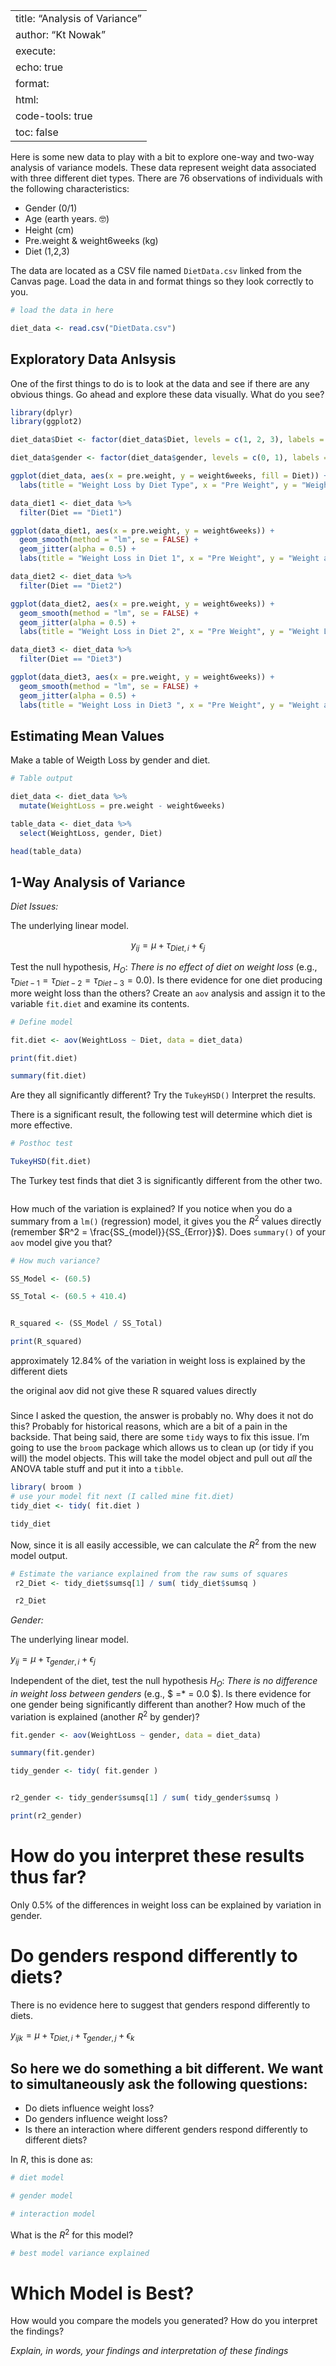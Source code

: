 
---
title: "Analysis of Variance"
author: "Kt Nowak"
execute: 
  echo: true
format: 
  html:
    code-tools: true
    toc: false
---

Here is some new data to play with a bit to explore one-way and two-way analysis of variance models. These data represent weight data associated with three different diet types. There are 76 observations of individuals with the following characteristics:

-   Gender (0/1)
-   Age (earth years. 🤓)
-   Height (cm)
-   Pre.weight & weight6weeks (kg)
-   Diet (1,2,3)

The data are located as a CSV file named `DietData.csv` linked from the Canvas page. Load the data in and format things so they look correctly to you.

```r
# load the data in here

diet_data <- read.csv("DietData.csv")

```

## Exploratory Data Anlsysis

One of the first things to do is to look at the data and see if there are any obvious things. Go ahead and explore these data visually. What do you see?

```r

library(dplyr)
library(ggplot2)
```
```r
diet_data$Diet <- factor(diet_data$Diet, levels = c(1, 2, 3), labels = c("Diet1", "Diet2", "Diet3"))
```
```r
diet_data$gender <- factor(diet_data$gender, levels = c(0, 1), labels = c("Male", "Female"))
```
```r
ggplot(diet_data, aes(x = pre.weight, y = weight6weeks, fill = Diet)) +  geom_boxplot() + 
  labs(title = "Weight Loss by Diet Type", x = "Pre Weight", y = "Weight after 6 weeks") 
```
```r

data_diet1 <- diet_data %>%
  filter(Diet == "Diet1")

ggplot(data_diet1, aes(x = pre.weight, y = weight6weeks)) +
  geom_smooth(method = "lm", se = FALSE) +
  geom_jitter(alpha = 0.5) +
  labs(title = "Weight Loss in Diet 1", x = "Pre Weight", y = "Weight after 6 weeks")

```
```r

data_diet2 <- diet_data %>%
  filter(Diet == "Diet2")

ggplot(data_diet2, aes(x = pre.weight, y = weight6weeks)) +
  geom_smooth(method = "lm", se = FALSE) +
  geom_jitter(alpha = 0.5) +
  labs(title = "Weight Loss in Diet 2", x = "Pre Weight", y = "Weight Loss (6 weeks)")

```
```r
data_diet3 <- diet_data %>%
  filter(Diet == "Diet3")

ggplot(data_diet3, aes(x = pre.weight, y = weight6weeks)) +
  geom_smooth(method = "lm", se = FALSE) +
  geom_jitter(alpha = 0.5) +
  labs(title = "Weight Loss in Diet3 ", x = "Pre Weight", y = "Weight after 6 weeks")

```

## Estimating Mean Values

Make a table of Weigth Loss by gender and diet.

```r
# Table output

diet_data <- diet_data %>%
  mutate(WeightLoss = pre.weight - weight6weeks)

table_data <- diet_data %>%
  select(WeightLoss, gender, Diet)

head(table_data)

```

## 1-Way Analysis of Variance

*Diet Issues:*

The underlying linear model.

$$
y_{ij} = \mu + \tau_{Diet, i} + \epsilon_j
$$

Test the null hypothesis, $H_O:$ *There is no effect of diet on weight loss* (e.g., $\tau_{Diet-1} = \tau_{Diet-2} = \tau_{Diet-3} = 0.0$). Is there evidence for one diet producing more weight loss than the others? Create an `aov` analysis and assign it to the variable `fit.diet` and examine its contents.

```r
# Define model

fit.diet <- aov(WeightLoss ~ Diet, data = diet_data)

print(fit.diet)

summary(fit.diet)

```

Are they all significantly different? Try the `TukeyHSD()` Interpret the results.

There is a significant result, the following test will determine which diet is more effective. 

```r
# Posthoc test

TukeyHSD(fit.diet)

```
The Turkey test finds that diet 3 is significantly different from the other two. 

```r
```


How much of the variation is explained? If you notice when you do a summary from a `lm()` (regression) model, it gives you the $R^2$ values directly (remember $R^2 = \frac{SS_{model}}{SS_{Error}}$). Does `summary()` of your `aov` model give you that?

```r
# How much variance?

SS_Model <- (60.5)

SS_Total <- (60.5 + 410.4) 


R_squared <- (SS_Model / SS_Total)

print(R_squared)

```
approximately 12.84% of the variation in weight loss is explained by the different diets

the original aov did not give these R squared values directly 

#####

Since I asked the question, the answer is probably no. Why does it not do this? Probably for historical reasons, which are a bit of a pain in the backside. That being said, there are some `tidy` ways to fix this issue. I'm going to use the `broom` package which allows us to clean up (or tidy if you will) the model objects. This will take the model object and pull out *all* the ANOVA table stuff and put it into a `tibble`.

```r
library( broom ) 
# use your model fit next (I called mine fit.diet)
tidy_diet <- tidy( fit.diet )

tidy_diet
```

Now, since it is all easily accessible, we can calculate the $R^2$ from the new model output.

```r
# Estimate the variance explained from the raw sums of squares
 r2_Diet <- tidy_diet$sumsq[1] / sum( tidy_diet$sumsq )

 r2_Diet 
```

*Gender:*

The underlying linear model.

$y_{ij} = \mu + \tau_{gender, i} + \epsilon_j$

Independent of the diet, test the null hypothesis $H_O:$ *There is no difference in weight loss between genders* (e.g., \$\tau*{gender-0} =\* \tau{gender-2} = 0.0 \$). Is there evidence for one gender being significantly different than another? How much of the variation is explained (another $R^2$ by gender)?

```r

fit.gender <- aov(WeightLoss ~ gender, data = diet_data)

summary(fit.gender)

tidy_gender <- tidy( fit.gender )


r2_gender <- tidy_gender$sumsq[1] / sum( tidy_gender$sumsq )

print(r2_gender)

```

# How do you interpret these results thus far?

Only 0.5% of the differences in weight loss can be explained by variation in gender. 

# Do genders respond differently to diets?

There is no evidence here to suggest that genders respond differently to diets. 

$y_{ijk} = \mu + \tau_{Diet,i} + \tau_{gender,j} + \epsilon_k$

## So here we do something a bit different. We want to simultaneously ask the following questions:

-   Do diets influence weight loss?
-   Do genders influence weight loss?
-   Is there an interaction where different genders respond differently to different diets?

In $R$, this is done as:

```r
# diet model
```

```r
# gender model
```

```r
# interaction model
```

What is the $R^2$ for this model?

```r
# best model variance explained
```

# Which Model is Best?

How would you compare the models you generated? How do you interpret the findings?

*Explain, in words, your findings and interpretation of these findings*

